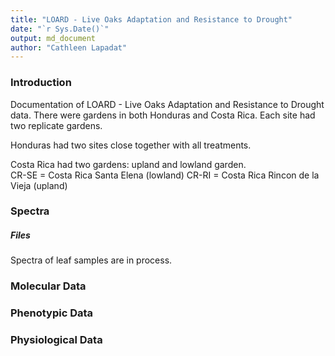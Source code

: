 ```yaml
---
title: "LOARD - Live Oaks Adaptation and Resistance to Drought"
date: "`r Sys.Date()`"
output: md_document
author: "Cathleen Lapadat"
---
```

### Introduction
Documentation of LOARD - Live Oaks Adaptation and Resistance to Drought data. There were gardens in both Honduras and Costa Rica. Each site had two replicate gardens.  

Honduras had two sites close together with all treatments.  

Costa Rica had two gardens: upland and lowland garden.  
    CR-SE = Costa Rica Santa Elena (lowland)
    CR-RI = Costa Rica Rincon de la Vieja (upland)

### Spectra
##### Files

Spectra of leaf samples are in process.

### Molecular Data

### Phenotypic Data
### Physiological Data